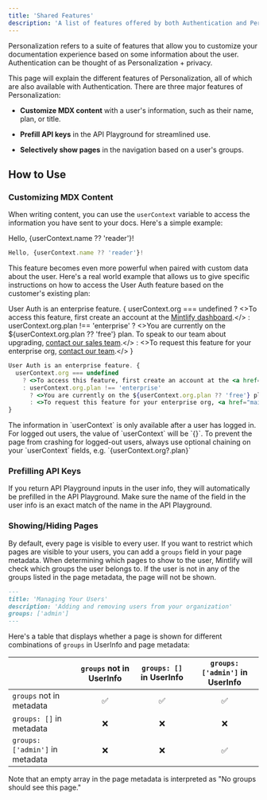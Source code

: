 ```yaml
---
title: 'Shared Features'
description: 'A list of features offered by both Authentication and Personalization'
---
```


Personalization refers to a suite of features that allow you to customize your
documentation experience based on some information about the user. Authentication
can be thought of as Personalization + privacy.

This page will explain the different features of Personalization, all of which
are also available with Authentication. There are three major features of
Personalization:

- **Customize MDX content** with a user's information, such as their name, plan, or title.

- **Prefill API keys** in the API Playground for streamlined use.

- **Selectively show pages** in the navigation based on a user's groups.

## How to Use

### Customizing MDX Content

When writing content, you can use the `userContext` variable to access the information you have sent to your docs. Here's a simple example:

Hello, {userContext.name ?? 'reader'}!

```jsx
Hello, {userContext.name ?? 'reader'}!
```

This feature becomes even more powerful when paired with custom data about the user. Here's a real world example that allows us to give specific instructions on how to access the User Auth feature based on the customer's existing plan:

User Auth is an enterprise feature. {
userContext.org === undefined
? <>To access this feature, first create an account at the <a href="https://dashboard.mintlify.com/login">Mintlify dashboard</a>.</>
: userContext.org.plan !== 'enterprise'
  ? <>You are currently on the ${userContext.org.plan ?? 'free'} plan. To speak to our team about upgrading, <a href="mailto:sales@mintlify.com">contact our sales team</a>.</>
  : <>To request this feature for your enterprise org, <a href="mailto:sales@mintlify.com">contact our team</a>.</>
}

```jsx
User Auth is an enterprise feature. {
  userContext.org === undefined
    ? <>To access this feature, first create an account at the <a href="https://dashboard.mintlify.com/login">Mintlify dashboard</a>.</>
    : userContext.org.plan !== 'enterprise'
      ? <>You are currently on the ${userContext.org.plan ?? 'free'} plan. To speak to our team about upgrading, <a href="mailto:sales@mintlify.com">contact our sales team</a>.</>
      : <>To request this feature for your enterprise org, <a href="mailto:sales@mintlify.com">contact our team</a>.</>
}
```

<Note>
  The information in `userContext` is only available after a user has logged in. For logged out users, the value of `userContext` will be `{}`. To prevent the page from crashing for logged-out users, always use optional chaining on your `userContext` fields, e.g. `{userContext.org?.plan}`
</Note>

### Prefilling API Keys

If you return API Playground inputs in the user info, they will automatically be prefilled in the API Playground. Make sure the name of the field in the user info is an exact match of the name in the API Playground.

### Showing/Hiding Pages

By default, every page is visible to every user. If you want to restrict which pages are visible to your users, you can add a `groups` field in your page metadata.
When determining which pages to show to the user, Mintlify will check which groups the user belongs to.
If the user is not in any of the groups listed in the page metadata, the page will not be shown.

```md
---
title: 'Managing Your Users'
description: 'Adding and removing users from your organization'
groups: ['admin']
---
```

Here's a table that displays whether a page is shown for different combinations of `groups` in UserInfo and page metadata:

|                                 | `groups` not in UserInfo | `groups: []` in UserInfo | `groups: ['admin']` in UserInfo |
| :------------------------------ | :----------------------: | :----------------------: | :-----------------------------: |
| `groups` not in metadata        |             ✅            |             ✅            |                ✅                |
| `groups: []` in metadata        |             ❌            |             ❌            |                ❌                |
| `groups: ['admin']` in metadata |             ❌            |             ❌            |                ✅                |

<Note>Note that an empty array in the page metadata is interpreted as "No groups should see this page."</Note>